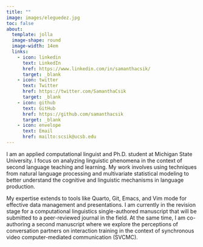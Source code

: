 ```yaml
---
title: ""
image: images/eleguedez.jpg
toc: false
about: 
  template: jolla
  image-shape: round
  image-width: 14em
  links:
    - icon: linkedin
      text: LinkedIn
      href: https://www.linkedin.com/in/samanthacsik/
      target: _blank
    - icon: twitter
      text: Twitter
      href: https://twitter.com/SamanthaCsik
      target: _blank
    - icon: github
      text: GitHub
      href: https://github.com/samanthacsik
      target: _blank
    - icon: envelope
      text: Email
      href: mailto:scsik@ucsb.edu
---
```


<!-- ::: {.small-text} -->
I am an applied computational linguist and Ph.D. student at Michigan State University. I focus on analyzing linguistic phenomena in the context of second language teaching and learning. 
My work involves using techniques from natural language processing and multivariate statistical modeling to better understand the cognitive and linguistic mechanisms in language production.

My expertise extends to tools like Quarto, Git, Emacs, and Vim mode for effective data management and presentations. I am currently in the revision stage for a computational linguistics single-authored manuscript that will be submitted to a peer-reviewed journal in the field. At the same time, I am co-authoring a second manuscript where we explore the perceptions of conversation partners on interaction training in the context of synchronous video computer-mediated communication (SVCMC).
<!-- ::: -->

<!-- ### hi there!     -->

<!-- I'm Sam (and my last name is pronounced "chick"). I'm the Data Training Coordinator at the [National Center for Ecological Analysis & Synthesis](https://www.nceas.ucsb.edu/) (NCEAS) located at UC Santa Barbara, where I'm working to develop and teach data science training curricula for the [Master of Environmental Data Science](https://bren.ucsb.edu/masters-programs/master-environmental-data-science) (MEDS) program and other data science initiatives across NCEAS and UCSB. I am also a co-organizer of [R-Ladies Santa Barbara](https://www.meetup.com/rladies-santa-barbara/), a local data science group which works to promote gender diversity in the R community. In my spare time, you'll typically find me hiking with my pup or cooking family dinners with friends. -->

<!-- ----------------------------------------------------------------------------------------------------------------------------------- -->

<!-- ### education -->

<!-- <div class="topbr"> -->
<!-- <p class="custom-subtitle">{{< fa graduation-cap title="A graduation cap" >}} **MS in Ecology, Evolution & Marine Biology, 2020**</p>   -->
<!-- <p class="custom-subtitle2">University of California, Santa Barbara</p> -->

<!-- <p class="custom-subtitle">{{< fa graduation-cap title="A graduation cap" >}} **BS in Marine Biology, 2016**</p>   -->
<!-- <p class="custom-subtitle2">Northeastern University</p> -->
<!-- </div> -->

<!-- ----------------------------------------------------------------------------------------------------------------------------------- -->

<!-- ### experience -->

<!-- <div class="topbr"> -->
<!-- <p class="custom-subtitle">{{< fa chalkboard-teacher title="A teacher at a chalkboard" >}} **Data Training Coordinator, 2021-present**</p>    -->
<!-- <p class="custom-subtitle2">National Center for Ecological Analysis & Synthesis</p>   -->

<!-- <p class="custom-subtitle">{{< fa chart-bar title="A bar chart" >}} **Data Science Fellow, 2020-2021**</p>     -->
<!-- <p class="custom-subtitle2">National Center for Ecological Analysis & Synthesis</p> -->
<!-- </div> -->

<!-- FOR REFERENCE: `r fontawesome::fa("graduation-cap", fill = "#98A08D", a11y = "sem")` # stopped working 5/1/2023? -->
